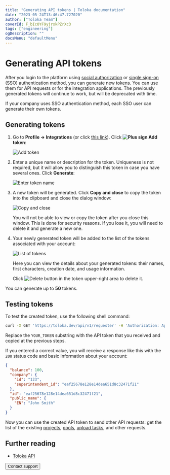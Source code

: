 ```yaml
---
title: "Generating API tokens | Toloka documentation"
date: "2023-05-24T13:46:47.727020"
author: ["Toloka Team"]
coverId: F_bIcOYF9yjrxkPZrXc3
tags: ["engineering"]
ogDescription: ""
docsMenu: "defaultMenu"
---
```


# Generating API tokens

After you login to the platform using [social authorization](/docs/guide/access#social-auth) or [single sign-on](/docs/guide/sso/authentication) (SSO) authentication method, you can generate new tokens. You can use them for API requests or for the integration applications. The previously generated tokens will continue to work, but will be deprecated with time.

<Note mode="note" title="Note">

If your company uses SSO authentication method, each SSO user can generate their own tokens.

</Note>

## Generating tokens

1. Go to **Profile → Integrations** (or click [this link](https://platform.toloka.ai/requester/profile/integration)). Click **<img src="https://tlkfrontprod.azureedge.net/portal-production/static/uploaded/images/1675425166901/1675425166901_original_svg.svg" alt="Plus sign" /> Add token**:

    <Image withBackground imageId="1675426516899" alt="Add token" />

1. Enter a unique name or description for the token. Uniqueness is not required, but it will allow you to distinguish this token in case you have several ones. Click **Generate**:

    <Image withBackground imageId="1675426502664" alt="Enter token name" />

1. A new token will be generated. Click **Copy and close** to copy the token into the clipboard and close the dialog window:

    <Image withBackground imageId="1675426524161" alt="Copy and close" />

    <Note mode="warning" title="Warning">

    You will not be able to view or copy the token after you close this window. This is done for security reasons. If you lose it, you will need to delete it and generate a new one.

    </Note>

1. Your newly generated token will be added to the list of the tokens associated with your account:

    <Image withBackground imageId="1675426520685" alt="List of tokens" />

    Here you can view the details about your generated tokens: their names, first characters, creation date, and usage information.

    Click <img src="https://tlkfrontprod.azureedge.net/portal-production/static/uploaded/images/1675425169249/1675425169249_original_svg.svg" alt="Delete button" /> in the token upper-right area to delete it.

<Note mode="note" title="Note">

You can generate up to **50** tokens.

</Note>

## Testing tokens

To test the created token, use the following shell command:

```bash
curl -X GET 'https://toloka.dev/api/v1/requester' -H 'Authorization: ApiKey YOUR_TOKEN'
```

Replace the `YOUR_TOKEN` substring with the API token that you received and copied at the previous steps.

If you entered a correct value, you will receive a response like this with the `200` status code and basic information about your account:

```json
{
  "balance": 100,
  "company": {
    "id": "123",
    "superintendent_id": "eaf25678e128e14dea651d8c32471f21"
  },
  "id": "eaf25678e128e14dea651d8c32471f21",
  "public_name": {
    "EN": "John Smith"
  }
}
```

Now you can use the created API token to send other API requests: get the list of the existing [projects](https://toloka.ai/docs/api/api-reference/#get-/projects), [pools](https://toloka.ai/docs/api/api-reference/#get-/pools), [upload tasks](https://toloka.ai/docs/api/api-reference/#post-/tasks), and other requests.

## Further reading

- [Toloka API](https://toloka.ai/docs/api/api-reference/)

<Button themeColor="light" view="default" size="l" type="link" url="/docs/guide/troubleshooting/support?form-source=guide-api-token">Contact support</Button>